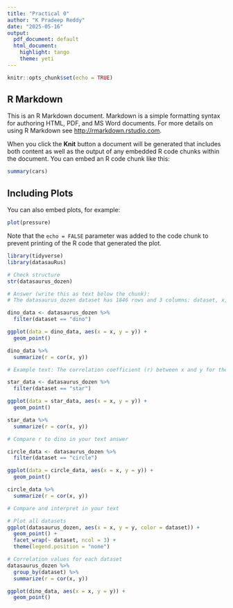 ```yaml
---
title: "Practical 0"
author: "K Pradeep Reddy"
date: "2025-05-16"
output:
  pdf_document: default
  html_document:
    highlight: tango
    theme: yeti
---
```


```r
knitr::opts_chunk$set(echo = TRUE)
```

## R Markdown

This is an R Markdown document. Markdown is a simple formatting syntax for authoring HTML, PDF, and MS Word documents. For more details on using R Markdown see <http://rmarkdown.rstudio.com>.

When you click the **Knit** button a document will be generated that includes both content as well as the output of any embedded R code chunks within the document. You can embed an R code chunk like this:

```r
summary(cars)
```

## Including Plots

You can also embed plots, for example:

```r
plot(pressure)
```

Note that the `echo = FALSE` parameter was added to the code chunk to prevent printing of the R code that generated the plot.


``` r
library(tidyverse)
library(datasauRus)

# Check structure
str(datasaurus_dozen)

# Answer (write this as text below the chunk):
# The datasaurus_dozen dataset has 1846 rows and 3 columns: dataset, x, y
```
``` r
dino_data <- datasaurus_dozen %>%
  filter(dataset == "dino")

ggplot(data = dino_data, aes(x = x, y = y)) +
  geom_point()

dino_data %>%
  summarize(r = cor(x, y))

# Example text: The correlation coefficient (r) between x and y for the dino dataset is approximately -0.064.
```
``` r
star_data <- datasaurus_dozen %>%
  filter(dataset == "star")

ggplot(data = star_data, aes(x = x, y = y)) +
  geom_point()

star_data %>%
  summarize(r = cor(x, y))

# Compare r to dino in your text answer

```
``` r

circle_data <- datasaurus_dozen %>%
  filter(dataset == "circle")

ggplot(data = circle_data, aes(x = x, y = y)) +
  geom_point()

circle_data %>%
  summarize(r = cor(x, y))

# Compare and interpret in your text
```   

``` r
# Plot all datasets
ggplot(datasaurus_dozen, aes(x = x, y = y, color = dataset)) +
  geom_point() +
  facet_wrap(~ dataset, ncol = 3) +
  theme(legend.position = "none")

# Correlation values for each dataset
datasaurus_dozen %>%
  group_by(dataset) %>%
  summarize(r = cor(x, y))
```
```r
ggplot(dino_data, aes(x = x, y = y)) +
  geom_point()
```